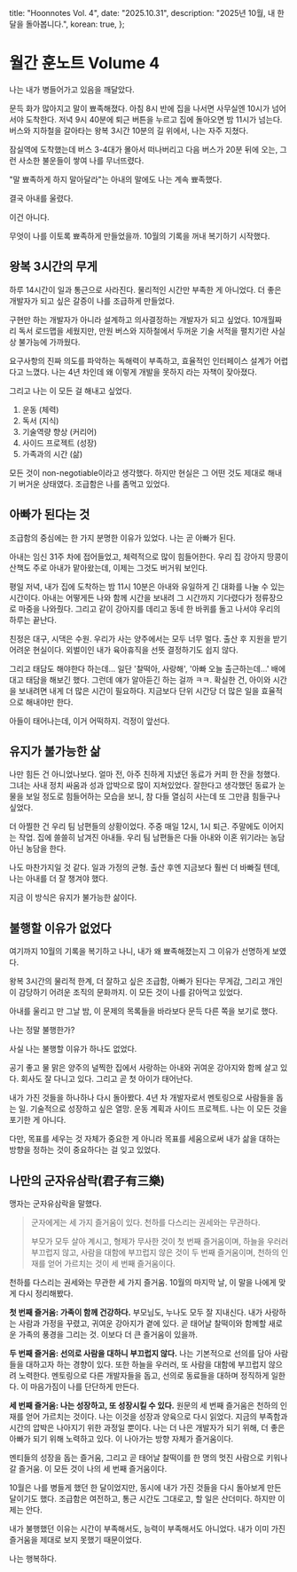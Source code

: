   title: "Hoonnotes Vol. 4",
  date: "2025.10.31",
  description: "2025년 10월, 내 한달을 돌아봅니다.",
  korean: true,
};

# 월간 훈노트 Volume 4

나는 내가 병들어가고 있음을 깨달았다.

문득 화가 많아지고 말이 뾰족해졌다. 아침 8시 반에 집을 나서면 사무실엔 10시가 넘어서야 도착한다. 저녁 9시 40분에 퇴근 버튼을 누르고 집에 돌아오면 밤 11시가 넘는다. 버스와 지하철을 갈아타는 왕복 3시간 10분의 길 위에서, 나는 자주 지쳤다.

잠실역에 도착했는데 버스 3-4대가 몰아서 떠나버리고 다음 버스가 20분 뒤에 오는, 그런 사소한 불운들이 쌓여 나를 무너뜨렸다.

"말 뾰족하게 하지 말아달라"는 아내의 말에도 나는 계속 뾰족했다.

결국 아내를 울렸다.

이건 아니다.

무엇이 나를 이토록 뾰족하게 만들었을까. 10월의 기록을 꺼내 복기하기 시작했다.

## 왕복 3시간의 무게

하루 14시간이 일과 통근으로 사라진다. 물리적인 시간만 부족한 게 아니었다. 더 좋은 개발자가 되고 싶은 갈증이 나를 조급하게 만들었다.

구현만 하는 개발자가 아니라 설계하고 의사결정하는 개발자가 되고 싶었다. 10개월짜리 독서 로드맵을 세웠지만, 만원 버스와 지하철에서 두꺼운 기술 서적을 펼치기란 사실상 불가능에 가까웠다.

요구사항의 진짜 의도를 파악하는 독해력이 부족하고, 효율적인 인터페이스 설계가 어렵다고 느꼈다. 나는 4년 차인데 왜 이렇게 개발을 못하지 라는 자책이 잦아졌다.

그리고 나는 이 모든 걸 해내고 싶었다.

1.  운동 (체력)
2.  독서 (지식)
3.  기술역량 향상 (커리어)
4.  사이드 프로젝트 (성장)
5.  가족과의 시간 (삶)

모든 것이 non-negotiable이라고 생각했다. 하지만 현실은 그 어떤 것도 제대로 해내기 버거운 상태였다. 조급함은 나를 좀먹고 있었다.

## 아빠가 된다는 것

조급함의 중심에는 한 가지 분명한 이유가 있었다. 나는 곧 아빠가 된다.

아내는 임신 31주 차에 접어들었고, 체력적으로 많이 힘들어한다. 우리 집 강아지 땅콩이 산책도 주로 아내가 맡아왔는데, 이제는 그것도 버거워 보인다.

평일 저녁, 내가 집에 도착하는 밤 11시 10분은 아내와 유일하게 긴 대화를 나눌 수 있는 시간이다. 아내는 어떻게든 나와 함께 시간을 보내려 그 시간까지 기다렸다가 정류장으로 마중을 나와줬다. 그리고 같이 강아지를 데리고 동네 한 바퀴를 돌고 나서야 우리의 하루는 끝난다.

친정은 대구, 시댁은 수원. 우리가 사는 양주에서는 모두 너무 멀다. 출산 후 지원을 받기 어려운 현실이다. 외벌이인 내가 육아휴직을 선뜻 결정하기도 쉽지 않다.

그리고 태담도 해야한다 하는데... 일단 '찰떡아, 사랑해', '아빠 오늘 출근하는데...' 배에 대고 태담을 해보긴 했다. 그런데 얘가 알아듣긴 하는 걸까 ㅋㅋ. 확실한 건, 아이와 시간을 보내려면 내게 더 많은 시간이 필요하다. 지금보다 단위 시간당 더 많은 일을 효율적으로 해내야만 한다.

아들이 태어나는데, 이거 어떡하지. 걱정이 앞선다.

## 유지가 불가능한 삶

나만 힘든 건 아니었나보다. 얼마 전, 아주 친하게 지냈던 동료가 커피 한 잔을 청했다. 그녀는 사내 정치 싸움과 성과 압박으로 많이 지쳐있었다. 잘한다고 생각했던 동료가 눈물을 보일 정도로 힘들어하는 모습을 보니, 참 다들 열심히 사는데 또 그만큼 힘들구나 싶었다.

더 아찔한 건 우리 팀 남편들의 상황이었다. 주중 매일 12시, 1시 퇴근. 주말에도 이어지는 작업. 집에 쓸쓸히 남겨진 아내들. 우리 팀 남편들은 다들 아내와 이혼 위기라는 농담 아닌 농담을 한다.

나도 마찬가지일 것 같다. 일과 가정의 균형. 출산 후엔 지금보다 훨씬 더 바빠질 텐데, 나는 아내를 더 잘 챙겨야 했다.

지금 이 방식은 유지가 불가능한 삶이다.

## 불행할 이유가 없었다

여기까지 10월의 기록을 복기하고 나니, 내가 왜 뾰족해졌는지 그 이유가 선명하게 보였다.

왕복 3시간의 물리적 한계, 더 잘하고 싶은 조급함, 아빠가 된다는 무게감, 그리고 개인이 감당하기 어려운 조직의 문화까지. 이 모든 것이 나를 갉아먹고 있었다.

아내를 울리고 만 그날 밤, 이 문제의 목록들을 바라보다 문득 다른 쪽을 보기로 했다.

나는 정말 불행한가?

사실 나는 불행할 이유가 하나도 없었다.

공기 좋고 물 맑은 양주의 널찍한 집에서 사랑하는 아내와 귀여운 강아지와 함께 살고 있다. 회사도 잘 다니고 있다. 그리고 곧 첫 아이가 태어난다.

내가 가진 것들을 하나하나 다시 돌아봤다. 4년 차 개발자로서 멘토링으로 사람들을 돕는 일. 기술적으로 성장하고 싶은 열망. 운동 계획과 사이드 프로젝트. 나는 이 모든 것을 포기한 게 아니다.

다만, 목표를 세우는 것 자체가 중요한 게 아니라 목표를 세움으로써 내가 삶을 대하는 방향을 정하는 것이 중요하다는 걸 잊고 있었다.

## 나만의 군자유삼락(君子有三樂)

맹자는 군자유삼락을 말했다.

> 군자에게는 세 가지 즐거움이 있다.
> 천하를 다스리는 권세와는 무관하다.
>
> 부모가 모두 살아 계시고, 형제가 무사한 것이 첫 번째 즐거움이며,
> 하늘을 우러러 부끄럽지 않고, 사람을 대함에 부끄럽지 않은 것이 두 번째 즐거움이며,
> 천하의 인재를 얻어 가르치는 것이 세 번째 즐거움이다.

천하를 다스리는 권세와는 무관한 세 가지 즐거움. 10월의 마지막 날, 이 말을 나에게 맞게 다시 정리해봤다.

**첫 번째 즐거움: 가족이 함께 건강하다.**
부모님도, 누나도 모두 잘 지내신다. 내가 사랑하는 사람과 가정을 꾸렸고, 귀여운 강아지가 곁에 있다. 곧 태어날 찰떡이와 함께할 새로운 가족의 풍경을 그리는 것. 이보다 더 큰 즐거움이 있을까.

**두 번째 즐거움: 선의로 사람을 대하니 부끄럽지 않다.**
나는 기본적으로 선의를 담아 사람들을 대하고자 하는 경향이 있다. 또한 하늘을 우러러, 또 사람을 대함에 부끄럽지 않으려 노력한다. 멘토링으로 다른 개발자들을 돕고, 선의로 동료들을 대하며 정직하게 일한다. 이 마음가짐이 나를 단단하게 만든다.

**세 번째 즐거움: 나는 성장하고, 또 성장시킬 수 있다.**
원문의 세 번째 즐거움은 천하의 인재를 얻어 가르치는 것이다. 나는 이것을 성장과 양육으로 다시 읽었다. 지금의 부족함과 시간의 압박은 나아지기 위한 과정일 뿐이다. 나는 더 나은 개발자가 되기 위해, 더 좋은 아빠가 되기 위해 노력하고 있다. 이 나아가는 방향 자체가 즐거움이다.

멘티들의 성장을 돕는 즐거움, 그리고 곧 태어날 찰떡이를 한 명의 멋진 사람으로 키워나갈 즐거움. 이 모든 것이 나의 세 번째 즐거움이다.

10월은 나를 병들게 했던 한 달이었지만, 동시에 내가 가진 것들을 다시 돌아보게 만든 달이기도 했다. 조급함은 여전하고, 통근 시간도 그대로고, 할 일은 산더미다. 하지만 이제는 안다.

내가 불행했던 이유는 시간이 부족해서도, 능력이 부족해서도 아니었다. 내가 이미 가진 즐거움을 제대로 보지 못했기 때문이었다.

나는 행복하다.
